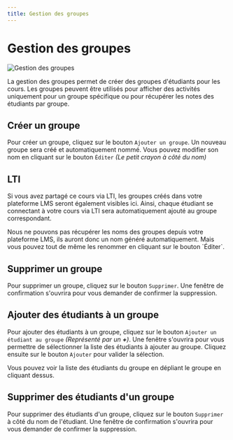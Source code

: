 ```yaml
---
title: Gestion des groupes
---
```



# Gestion des groupes

![Gestion des groupes](../../../public/screens/courses/groups.png)

La gestion des groupes permet de créer des groupes d'étudiants pour les cours.
Les groupes peuvent être utilisés pour afficher des activités uniquement pour un groupe spécifique ou pour récupérer les notes des étudiants par groupe.

## Créer un groupe

Pour créer un groupe, cliquez sur le bouton `Ajouter un groupe`.
Un nouveau groupe sera créé et automatiquement nommé.
Vous pouvez modifier son nom en cliquant sur le bouton `Éditer` *(Le petit crayon à côté du nom)*

## LTI

Si vous avez partagé ce cours via LTI, les groupes créés dans votre plateforme LMS seront également visibles ici.
Ainsi, chaque étudiant se connectant à votre cours via LTI sera automatiquement ajouté au groupe correspondant.

<Callout type="info">
Nous ne pouvons pas récupérer les noms des groupes depuis votre plateforme LMS, ils auront donc un nom généré automatiquement.
Mais vous pouvez tout de même les renommer en cliquant sur le bouton `Éditer`.
</Callout>

## Supprimer un groupe

Pour supprimer un groupe, cliquez sur le bouton `Supprimer`. Une fenêtre de confirmation s'ouvrira pour vous demander de confirmer la suppression.

## Ajouter des étudiants à un groupe

Pour ajouter des étudiants à un groupe, cliquez sur le bouton `Ajouter un étudiant au groupe` *(Représenté par un **+**)*.
Une fenêtre s'ouvrira pour vous permettre de sélectionner la liste des étudiants à ajouter au groupe.
Cliquez ensuite sur le bouton `Ajouter` pour valider la sélection.

<Callout type="info">Vous pouvez voir la liste des étudiants du groupe en dépliant le groupe en cliquant dessus.</Callout>

## Supprimer des étudiants d'un groupe

Pour supprimer des étudiants d'un groupe, cliquez sur le bouton `Supprimer` à côté du nom de l'étudiant.
Une fenêtre de confirmation s'ouvrira pour vous demander de confirmer la suppression.
